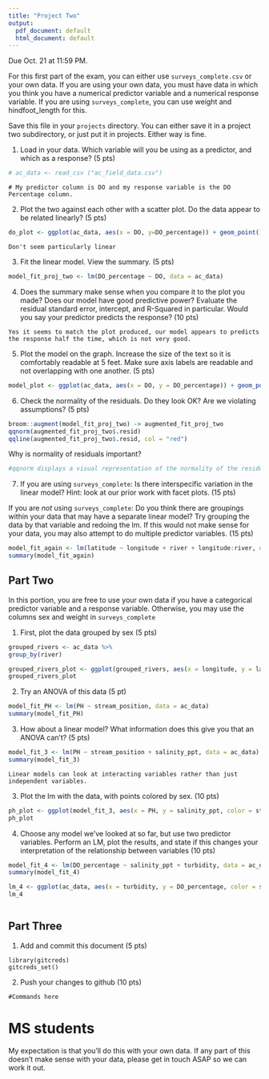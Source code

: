 ```yaml
---
title: "Project Two"
output:
  pdf_document: default
  html_document: default
---
```


Due Oct. 21 at 11:59 PM. 

For this first part of the exam, you can either use `surveys_complete.csv` or your own data. If you are using your own data, you must have data in which you think you have a numerical predictor variable and a numerical response variable. If you are using `surveys_complete`, you can use weight and hindfoot_length for this.

Save this file in your `projects` directory. You can either save it in a project two subdirectory, or just put it in projects. Either way is fine.


1) Load in your data. Which variable will you be using as a predictor, and which as a response? (5 pts)

```r
# ac_data <- read_csv ("ac_field_data.csv")
```

```
# My predictor column is DO and my response variable is the DO Percentage column.
```

2) Plot the two against each other with a scatter plot. Do the data appear to be related linearly? (5 pts)


```r
do_plot <- ggplot(ac_data, aes(x = DO, y=DO_percentage)) + geom_point()
```

```
Don't seem particularly linear
```


3) Fit the linear model. View the summary. (5 pts)


```r
model_fit_proj_two <- lm(DO_percentage ~ DO, data = ac_data)
```

4) Does the summary make sense when you compare it to the plot you made? Does our model have good predictive power? Evaluate the residual standard error, intercept, and R-Squared in particular. Would you say your predictor predicts the response?  (10 pts)


```
Yes it seems to match the plot produced, our model appears to predicts the response half the time, which is not very good.  
```


5) Plot the model on the graph. Increase the size of the text so it is comfortably readable at 5 feet. Make sure axis labels are readable and not overlapping with one another. (5 pts)

``` r
model_plot <- ggplot(ac_data, aes(x = DO, y = DO_percentage)) + geom_point(size = 0.5) + geom_smooth(method = "lm", color = "navy", size = .05, fill = "deeppink") + labs(x = "DO", y = "DO Percentage", title = "Linear regression to predict Dissolved Oxygen Percentage") + annotate("text", x = 6, y = 70, label = "R^2 == 0.586", parse=T, color = "firebrick", size = 5)  + theme_bw()
```


6) Check the normality of the residuals. Do they look OK? Are we violating assumptions? (5 pts)

```r

broom::augment(model_fit_proj_two) -> augmented_fit_proj_two
qqnorm(augmented_fit_proj_two$.resid)
qqline(augmented_fit_proj_two$.resid, col = "red")

```

Why is normality of residuals important? 

```r

#qqnorm displays a visual representation of the normality of the residuals which is important for informing the user on how well the data fit the model and if the model's predictions were reliable.
```

7) If you are using `surveys_complete`: Is there interspecific variation in the linear model? Hint: look at our prior work with facet plots. (15 pts) 

If you are *not* using  `surveys_complete`: Do you think there are groupings within your data that may have a separate linear model? Try grouping the data by that variable and redoing the lm. If this would not make sense for your data, you may also attempt to do multiple predictor variables. (15 pts)

```r
model_fit_again <- lm(latitude ~ longitude + river + longitude:river, data = ac_data)
summary(model_fit_again)
```

## Part Two

In this portion, you are free to use your own data if you have a categorical predictor variable and a response variable. Otherwise, you may use the columns sex and weight in `surveys_complete`

1) First, plot the data grouped by sex (5 pts)

```r
grouped_rivers <- ac_data %>% 
group_by(river)

grouped_rivers_plot <- ggplot(grouped_rivers, aes(x = longitude, y = latitude, color=river)) + geom_point()
grouped_rivers_plot
```

2) Try an ANOVA of this data (5 pt)

```r
model_fit_PH <- lm(PH ~ stream_position, data = ac_data)
summary(model_fit_PH)
```

3) How about a linear model? What information does this give you that an ANOVA can't? (5 pts)


```r
model_fit_3 <- lm(PH ~ stream_position + salinity_ppt, data = ac_data)
summary(model_fit_3)
```

```
Linear models can look at interacting variables rather than just independent variables.
```

3) Plot the lm with the data, with points colored by sex. (10 pts)


```r
ph_plot <- ggplot(model_fit_3, aes(x = PH, y = salinity_ppt, color = stream_position)) + geom_point()
ph_plot
```

4) Choose any model we've looked at so far, but use two predictor variables. Perform an LM, plot the results, and state if this changes your interpretation of the relationship between variables (10 pts)

```r
model_fit_4 <- lm(DO_percentage ~ salinity_ppt + turbidity, data = ac_data)
summary(model_fit_4) 
```

```r
lm_4 <- ggplot(ac_data, aes(x = turbidity, y = DO_percentage, color = salinity_ppt)) + geom_point(size = 2.5) + labs(x = "Turbidity", y = "DO Percentage", color = "Salinity (ppt)") + scale_color_distiller(palette = "Blues") + annotate("text", x = 150, y = 70, label = "R^2 == 0.1243", parse=T, size=5) + theme(legend.position = "bottom")
lm_4
```

```

```

## Part Three


1) Add and commit this document (5 pts)

```
library(gitcreds)
gitcreds_set()
```

2) Push your changes to github (10 pts)

```
#Commands here
```



# MS students

My expectation is that you'll do this with your own data. If any part of this doesn't make sense with your data, please get in touch ASAP so we can work it out.
